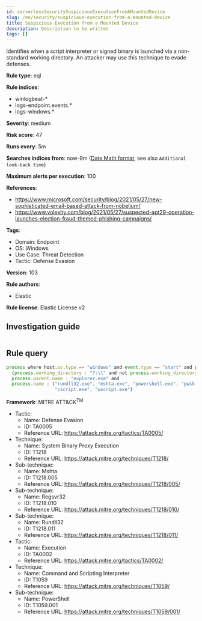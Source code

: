 ```yaml
---
id: serverlessSecuritySuspiciousExecutionFromAMountedDevice
slug: /en/security/suspicious-execution-from-a-mounted-device
title: Suspicious Execution from a Mounted Device
description: Description to be written
tags: []
---
```


<div id="suspicious-execution-from-a-mounted-device"></div>

Identifies when a script interpreter or signed binary is launched via a non-standard working directory. An attacker may use this technique to evade defenses.

**Rule type**: eql

**Rule indices**: 

* winlogbeat-*
* logs-endpoint.events.*
* logs-windows.*

**Severity**: medium

**Risk score**: 47

**Runs every**: 5m

**Searches indices from**: now-9m ([Date Math format](((ref))/common-options.html#date-math), see also <DocLink id="serverlessSecurityRulesUiCreate" section="set-the-rules-schedule">`Additional look-back time`</DocLink>)

**Maximum alerts per execution**: 100

**References**: 

* https://www.microsoft.com/security/blog/2021/05/27/new-sophisticated-email-based-attack-from-nobelium/
* https://www.volexity.com/blog/2021/05/27/suspected-apt29-operation-launches-election-fraud-themed-phishing-campaigns/

**Tags**: 

* Domain: Endpoint
* OS: Windows
* Use Case: Threat Detection
* Tactic: Defense Evasion

**Version**: 103

**Rule authors**: 

* Elastic

**Rule license**: Elastic License v2

## Investigation guide

```markdown

```

## Rule query

```js
process where host.os.type == "windows" and event.type == "start" and process.executable : "C:\\*" and
  (process.working_directory : "?:\\" and not process.working_directory: "C:\\") and
  process.parent.name : "explorer.exe" and
  process.name : ("rundll32.exe", "mshta.exe", "powershell.exe", "pwsh.exe", "cmd.exe", "regsvr32.exe",
                  "cscript.exe", "wscript.exe")

```

**Framework**: MITRE ATT&CK<sup>TM</sup>

* Tactic:
    * Name: Defense Evasion
    * ID: TA0005
    * Reference URL: https://attack.mitre.org/tactics/TA0005/
* Technique:
    * Name: System Binary Proxy Execution
    * ID: T1218
    * Reference URL: https://attack.mitre.org/techniques/T1218/
* Sub-technique:
    * Name: Mshta
    * ID: T1218.005
    * Reference URL: https://attack.mitre.org/techniques/T1218/005/
* Sub-technique:
    * Name: Regsvr32
    * ID: T1218.010
    * Reference URL: https://attack.mitre.org/techniques/T1218/010/
* Sub-technique:
    * Name: Rundll32
    * ID: T1218.011
    * Reference URL: https://attack.mitre.org/techniques/T1218/011/
* Tactic:
    * Name: Execution
    * ID: TA0002
    * Reference URL: https://attack.mitre.org/tactics/TA0002/
* Technique:
    * Name: Command and Scripting Interpreter
    * ID: T1059
    * Reference URL: https://attack.mitre.org/techniques/T1059/
* Sub-technique:
    * Name: PowerShell
    * ID: T1059.001
    * Reference URL: https://attack.mitre.org/techniques/T1059/001/

